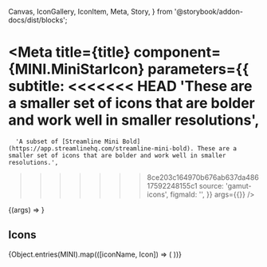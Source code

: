   Canvas,
  IconGallery,
  IconItem,
  Meta,
  Story,
} from '@storybook/addon-docs/dist/blocks';


<Meta
  title={title}
  component={MINI.MiniStarIcon}
  parameters={{
    subtitle:
<<<<<<< HEAD
      'These are a smaller set of icons that are bolder and work well in smaller resolutions',
=======
      'A subset of [Streamline Mini Bold](https://app.streamlinehq.com/streamline-mini-bold). These are a smaller set of icons that are bolder and work well in smaller resolutions.',
>>>>>>> 8ce203c164970b676ab637da48617592248155c1
    source: 'gamut-icons',
    figmaId: '',
  }}
  args={{}}
/>


<Canvas>
  <Story name="Mini Icon">{(args) => <MINI.MiniStarIcon {...args} />}</Story>
</Canvas>

<PropsTable story="Mini Icon" />

## Icons

<IconGallery>
  {Object.entries(MINI).map(([iconName, Icon]) => (
    <IconItem key={iconName} name={iconName}>
      <Icon size={16} />
    </IconItem>
  ))}
</IconGallery>
